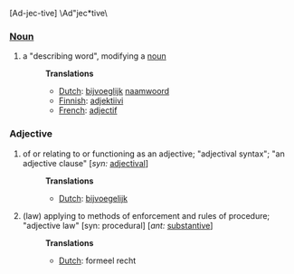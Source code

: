 [Ad-jec-tive] \Ad"jec*tive\

===[[Noun]]===
# a "describing word", modifying a [[noun]]
#:'''Translations'''
#:*[[Dutch]]: [[bijvoeglijk]] [[naamwoord]]
#:*[[Finnish]]: [[adjektiivi]]
#:*[[French]]: [[adjectif]]

===Adjective===
# of or relating to or functioning as an adjective; "adjectival syntax"; "an adjective clause" [''syn:'' [[adjectival]]]
#:'''Translations'''
#:*[[Dutch]]: [[bijvoegelijk]]
# (law) applying to methods of enforcement and rules of procedure; "adjective law" [syn: procedural] [''ant:'' [[substantive]]]
#:'''Translations'''
#:*[[Dutch]]: formeel recht